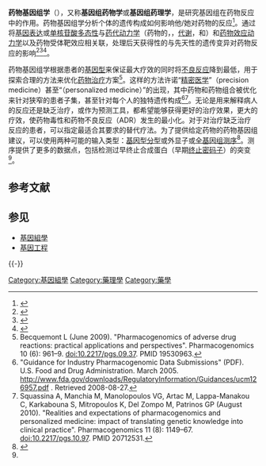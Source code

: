 {{Genetics sidebar}}

'''药物基因组学'''（{{lang-en|pharmacogenomics}}），又称'''基因组药物学'''或'''基因组药理学'''，是研究基因组在药物反应中的作用。药物基因组学分析个体的遗传构成如何影响他/她对药物的反应<ref>{{cite book|title=Emerging Medical Technologies|last=Ermak|first=Gennady|publisher=World Scientific|year=2015|isbn=978-981-4675-80-2|location= |via=}}</ref>。通过将[[基因表达|基因表达]]或[[单核苷酸多态性|单核苷酸多态性]]与[[药代动力学|药代动力学]]（药物的{{le|吸收 (药物代谢动力学)|Absorption (pharmacokinetics)|吸收}}，{{le|分布 (药理学)|Distribution (pharmacology)|分布}}，[[药物代谢|代谢]]，和{{le|清除率 (药理学)|Clearance (pharmacology)|消除}}）和[[药物效应动力学|药物效应动力学]]以及药物受体靶效应相关联，处理后天获得性的与先天性的遗传变异对药物反应的影响<ref name="pmid14585618">{{cite journal | author = Johnson JA | title = Pharmacogenetics: potential for individualized drug therapy through genetics. | journal = Trends Genet | volume = 19 | issue = 11 | pages = 660–6 | date = November 2003 | pmid = 14585618 | doi=10.1016/j.tig.2003.09.008}}</ref><ref name="UNC Center for Pharmacogenomics and Individualized Therapy">{{cite web| title=Center for Pharmacogenomics and Individualized Therapy| url=https://pharmacy.unc.edu/research/centers/cpit/| accessdate=2014-06-25| archive-date=2015-07-02| archive-url=https://web.archive.org/web/20150702034039/http://pharmacy.unc.edu/research/centers/cpit/| dead-url=no}}</ref><ref>{{cite web|title=overview of pharmacogenomics|publisher=Up-to-Date|url=http://www.uptodate.com/contents/overview-of-pharmacogenomics?source=search_result&search=pharmacogenomics&selectedTitle=1~15|date=May 16, 2014|accessdate=2014-06-25|archive-date=2016-10-05|archive-url=https://web.archive.org/web/20161005100200/http://www.uptodate.com/contents/overview-of-pharmacogenomics?source=search_result&search=pharmacogenomics&selectedTitle=1~15|dead-url=no}}</ref>。

药物基因组学根据患者的[[基因型|基因型]]来保证最大疗效的同时将[[不良反应_(医学)|不良反应]]降到最低，用于探索合理的方法来优化[[药物治疗|药物治疗]]方案<ref>Becquemont L (June 2009). "Pharmacogenomics of adverse drug reactions: practical applications and perspectives". Pharmacogenomics 10 (6): 961–9. doi:10.2217/pgs.09.37. PMID 19530963. </ref>。这样的方法许诺“[[精密医学|精密医学]]”（precision medicine）甚至“{{le|个体化治疗|Personalized medicine}}（personalized medicine）”的出现，其中药物和药物组合被优化来针对狭窄的患者子集，甚至针对每个人的独特遗传构成<ref>"Guidance for Industry Pharmacogenomic Data Submissions" (PDF). U.S. Food and Drug Administration. March 2005. http://www.fda.gov/downloads/RegulatoryInformation/Guidances/ucm126957.pdf {{Wayback|url=http://www.fda.gov/downloads/RegulatoryInformation/Guidances/ucm126957.pdf |date=20090901130414 }}. Retrieved 2008-08-27.</ref><ref>Squassina A, Manchia M, Manolopoulos VG, Artac M, Lappa-Manakou C, Karkabouna S, Mitropoulos K, Del Zompo M, Patrinos GP (August 2010). "Realities and expectations of pharmacogenomics and personalized medicine: impact of translating genetic knowledge into clinical practice". Pharmacogenomics 11 (8): 1149–67. doi:10.2217/pgs.10.97. PMID 20712531.</ref>。无论是用来解释病人的反应还是缺乏治疗，或作为预测工具，都希望能够获得更好的治疗效果，更大的疗效，使药物毒性和药物不良反应（ADR）发生的最小化。对于对治疗缺乏治疗反应的患者，可以指定最适合其要求的替代疗法。为了提供给定药物的药物基因组建议，可以使用两种可能的输入类型：[[基因型分型|基因型分型]]或外显子或[[测序|全基因组测序]]<ref name=eval>{{cite journal |vauthors = Huser V, Cimino JJ | title = Providing pharmacogenomics clinical decision support using whole genome sequencing data as input | journal = AMIA Summits on Translational Science Proceedings | volume = 2013 | page = 81 | year = 2013 | pmid = 24303303 }}</ref>。测序提供了更多的数据点，包括检测过早终止合成蛋白（早期[[终止密码子|终止密码子]]）的突变<ref name="eval" />。

== 参考文献 ==
{{Reflist}}

== 参见 ==
{{portal|生物学|生物技术|医学}}
* [[基因組學|基因組學]]
* [[基因工程|基因工程]]

{{-}}
{{基因组学}}
{{个人基因组学}}
{{药理学}}

[[Category:基因組學|Category:基因組學]]
[[Category:藥理學|Category:藥理學]]
[[Category:藥學|Category:藥學]]